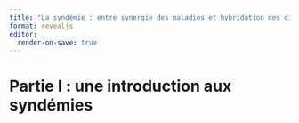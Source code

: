 ```yaml
---
title: "La syndémie : entre synergie des maladies et hybridation des disciplines"
format: revealjs
editor:
  render-on-save: true
---
```


# Partie I : une introduction aux syndémies
